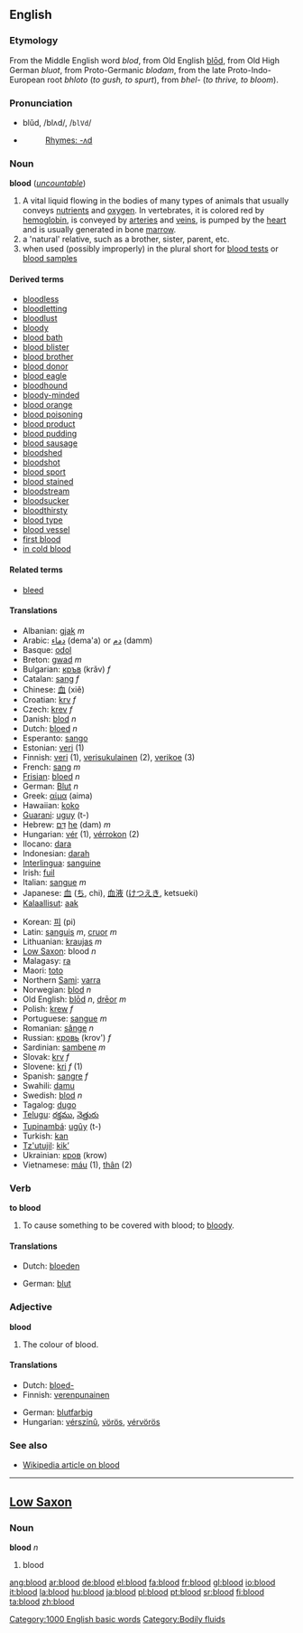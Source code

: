 {{see|Blood}}
==English==

{{rank|forward|remember|fair|525|blood|copyright|4|late}}

===Etymology===
From the Middle English word ''blod'', from Old English [[blod#Old English|blōd]], from Old High German ''bluot'', from Proto-Germanic ''blodam'', from the late Proto-Indo-European root ''bhloto'' (''to gush, to spurt''), from ''bhel-'' (''to thrive, to bloom'').

===Pronunciation===
*blŭd, /blʌd/, /<tt>blVd</tt>/
*{{audio|en-us-blood.ogg|Audio (US)}}
*:[[Rhymes:English:-ʌd|Rhymes: -ʌd]]

===Noun===
'''blood''' (''[[uncountable]]'')

# A vital liquid flowing in the bodies of many types of animals that usually conveys [[nutrient]]s and [[oxygen]].  In vertebrates, it is colored red by [[hemoglobin]], is conveyed by [[artery|arteries]] and [[vein]]s, is pumped by the [[heart]] and is usually generated in bone [[marrow]].
# a 'natural' relative, such as a brother, sister, parent, etc.  
# when used (possibly improperly) in the plural short for [[blood test]]s or [[blood sample]]s

====Derived terms====
*[[bloodless]]
*[[bloodletting]]
*[[bloodlust]]
*[[bloody]]
*[[blood bath]]
*[[blood blister]]
*[[blood brother]]
*[[blood donor]]
*[[blood eagle]]
*[[bloodhound]]
*[[bloody-minded]]
*[[blood orange]]
*[[blood poisoning]]
*[[blood product]]
*[[blood pudding]]
*[[blood sausage]]
*[[bloodshed]]
*[[bloodshot]]
*[[blood sport]]
*[[blood stained]]
*[[bloodstream]]
*[[bloodsucker]]
*[[bloodthirsty]]
*[[blood type]]
*[[blood vessel]]
*[[first blood]]
*[[in cold blood]]

====Related terms====
*[[bleed]]

====Translations====
{{top}}
*Albanian: [[gjak]] ''m''
*Arabic: [[دماء]] (dema'a) or [[دم]] (damm)
*Basque: [[odol]]
*Breton: [[gwad]] ''m''
*Bulgarian: [[кръв]] (krǎv) ''f''
*Catalan: [[sang]] ''f''
*Chinese: [[血]] (xiě)
*Croatian: [[krv]] ''f''
*Czech: [[krev]] ''f''
*Danish: [[blod]] ''n''
*Dutch: [[bloed]] ''n''
*Esperanto: [[sango]]
*Estonian: [[veri#Estonian|veri]] (1)
*Finnish: [[veri#Finnish|veri]] (1), [[verisukulainen]] (2), [[verikoe]] (3)
*French: [[sang]] ''m''
*[[Frisian]]: [[bloed]] ''n''
*German: [[Blut]] ''n''
*Greek: [[αίμα]] (aima)
*Hawaiian: [[koko]]
*[[Guarani]]: [[uguy]] (t-)
*Hebrew: [[דם|דָּם]] [[:he:דם|he]] (dam) ''m''
*Hungarian: [[vér]] (1), [[vérrokon]] (2)
*Ilocano: [[dara]]
*Indonesian: [[darah]]
*[[Interlingua]]: [[sanguine]]
*Irish: [[fuil]]
*Italian: [[sangue]] ''m''
*Japanese: [[血]] ([[ち]], chi), [[血液]] ([[けつえき]], ketsueki)
*[[Kalaallisut]]: [[aak]]
{{mid}}
*Korean: [[피]] (pi)
*Latin: [[sanguis]] ''m'', [[cruor]] ''m''
*Lithuanian: [[kraujas]] ''m''
*[[Low Saxon]]: blood ''n''
*Malagasy: [[ra]]
*Maori: [[toto]]
*Northern [[Sami]]: [[varra]]
*Norwegian: [[blod]] ''n''
*Old English: [[blod#Old English|blōd]] ''n'', [[dreor|drēor]] ''m''
*Polish: [[krew]] ''f''
*Portuguese: [[sangue]] ''m''
*Romanian: [[sânge]] ''n''
*Russian: [[кровь]] (krov') ''f''
*Sardinian: [[sambene]] ''m''
*Slovak: [[krv]] ''f''
*Slovene: [[kri]] ''f'' (1)
*Spanish: [[sangre]] ''f''
*Swahili: [[damu]]
*Swedish: [[blod]] ''n''
*Tagalog: [[dugo]]
*[[Telugu]]: [[రక్తము]], [[నెత్తురు]]
*[[Tupinambá]]: [[ugûy]] (t-)
*Turkish: [[kan]]
*[[Tz'utujil]]: [[kik'|kik’]]
*Ukrainian: [[кров#Ukrainian|кров]] (krow) {{f}}
*Vietnamese: [[máu]] (1), [[thân]] (2)
{{bottom}}

===Verb===
'''to blood'''

#To cause something to be covered with blood; to [[bloody]].

====Translations====
{{top}}
*Dutch: [[bloeden]]
{{mid}}
*German: [[blut]]
{{bottom}}

===Adjective===
'''blood'''

#The colour of blood. 

====Translations====
{{top}}
*Dutch: [[bloed-]]
*Finnish: [[verenpunainen]]
{{mid}}
*German: [[blutfarbig]]
*Hungarian: [[vérszínû]], [[vörös]], [[vérvörös]]
{{bottom}}

===See also===
*[[w:blood|Wikipedia article on blood]]

----

==[[Low Saxon]]==
===Noun===
'''blood''' ''n''

#blood

[[Category:1000 English basic words]]
[[Category:Bodily fluids]]

[[ang:blood]]
[[ar:blood]]
[[de:blood]]
[[el:blood]]
[[fa:blood]]
[[fr:blood]]
[[gl:blood]]
[[io:blood]]
[[it:blood]]
[[la:blood]]
[[hu:blood]]
[[ja:blood]]
[[pl:blood]]
[[pt:blood]]
[[sr:blood]]
[[fi:blood]]
[[ta:blood]]
[[zh:blood]]